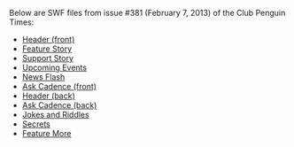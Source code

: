 Below are SWF files from issue #381 (February 7, 2013) of the Club Penguin Times:

*[[Media:News381HeaderFront.swf|Header (front)]]
*[[Media:News381FeatureStory.swf|Feature Story]]
*[[Media:News381SupportStory.swf|Support Story]]
*[[Media:News381UpcomingEvents.swf|Upcoming Events]]
*[[Media:News381NewsFlash.swf|News Flash]]
*[[Media:News381AskAuntArcticFront.swf|Ask Cadence (front)]]
*[[Media:News381HeaderBack.swf|Header (back)]]
*[[Media:News381AskAuntArcticBack.swf|Ask Cadence (back)]]
*[[Media:News381JokesAndRiddles.swf|Jokes and Riddles]]
*[[Media:News381Secrets.swf|Secrets]]
*[[Media:News381FeatureMore.swf|Feature More]]
